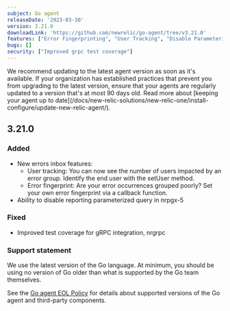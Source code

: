 ```yaml
---
subject: Go agent
releaseDate: '2023-03-30'
version: 3.21.0
downloadLink: 'https://github.com/newrelic/go-agent/tree/v3.21.0'
features: ["Error Fingerprinting", "User Tracking", "Disable Parameterized Query Collection nrpgx-5"]
bugs: []    
security: ["Improved grpc test coverage"]
---
```


<Callout variant="important">
  We recommend updating to the latest agent version as soon as it's available. If your organization has established practices that prevent you from upgrading to the latest version, ensure that your agents are regularly updated to a version that's at most 90 days old. Read more about [keeping your agent up to date](/docs/new-relic-solutions/new-relic-one/install-configure/update-new-relic-agent/).
</Callout>

## 3.21.0

### Added

* New errors inbox features:
  * User tracking: You can now see the number of users impacted by an error group. Identify the end user with the setUser method.
  * Error fingerprint: Are your error occurrences grouped poorly? Set your own error fingerprint via a callback function.
* Ability to disable reporting parameterized query in nrpgx-5

### Fixed

* Improved test coverage for gRPC integration, nrgrpc

### Support statement

We use the latest version of the Go language. At minimum, you should be using no version of Go older than what is supported by the Go team themselves.

See the [Go agent EOL Policy](/docs/apm/agents/go-agent/get-started/go-agent-eol-policy) for details about supported versions of the Go agent and third-party components.
